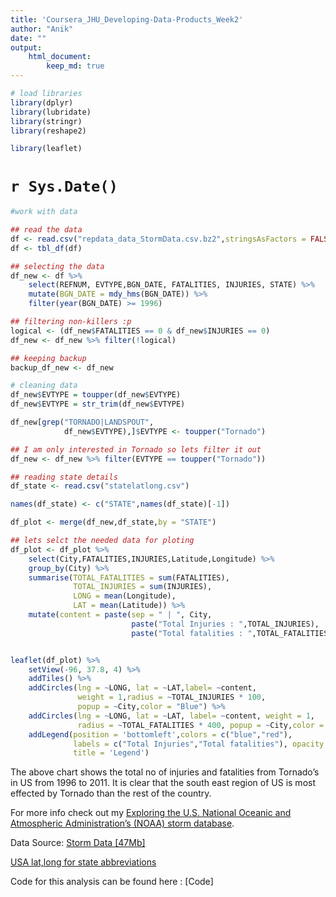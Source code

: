---
title: 'Coursera_JHU_Developing-Data-Products_Week2'
author: "Anik"
date: ""
output:
    html_document:
        keep_md: true
---
```{r,echo=FALSE,warning=FALSE,message=FALSE}
# load libraries
library(dplyr)
library(lubridate)
library(stringr)
library(reshape2)

library(leaflet)

```

# `r Sys.Date()`  

```{r,cache=TRUE,echo=FALSE}
#work with data

## read the data
df <- read.csv("repdata_data_StormData.csv.bz2",stringsAsFactors = FALSE)
df <- tbl_df(df)

## selecting the data
df_new <- df %>% 
    select(REFNUM, EVTYPE,BGN_DATE, FATALITIES, INJURIES, STATE) %>% 
    mutate(BGN_DATE = mdy_hms(BGN_DATE)) %>% 
    filter(year(BGN_DATE) >= 1996)

## filtering non-killers :p
logical <- (df_new$FATALITIES == 0 & df_new$INJURIES == 0)
df_new <- df_new %>% filter(!logical)

## keeping backup
backup_df_new <- df_new

# cleaning data
df_new$EVTYPE = toupper(df_new$EVTYPE)
df_new$EVTYPE = str_trim(df_new$EVTYPE)

df_new[grep("TORNADO|LANDSPOUT",
            df_new$EVTYPE),]$EVTYPE <- toupper("Tornado")

## I am only interested in Tornado so lets filter it out
df_new <- df_new %>% filter(EVTYPE == toupper("Tornado"))

## reading state details
df_state <- read.csv("statelatlong.csv")

names(df_state) <- c("STATE",names(df_state)[-1])

df_plot <- merge(df_new,df_state,by = "STATE")

## lets selct the needed data for ploting
df_plot <- df_plot %>% 
    select(City,FATALITIES,INJURIES,Latitude,Longitude) %>% 
    group_by(City) %>% 
    summarise(TOTAL_FATALITIES = sum(FATALITIES),
              TOTAL_INJURIES = sum(INJURIES),
              LONG = mean(Longitude),
              LAT = mean(Latitude)) %>% 
    mutate(content = paste(sep = " | ", City,
                           paste("Total Injuries : ",TOTAL_INJURIES),
                           paste("Total fatalities : ",TOTAL_FATALITIES)))


leaflet(df_plot) %>% 
    setView(-96, 37.8, 4) %>% 
    addTiles() %>%
    addCircles(lng = ~LONG, lat = ~LAT,label= ~content, 
               weight = 1,radius = ~TOTAL_INJURIES * 100, 
               popup = ~City,color = "Blue") %>% 
    addCircles(lng = ~LONG, lat = ~LAT, label= ~content, weight = 1,
               radius = ~TOTAL_FATALITIES * 400, popup = ~City,color = "red") %>% 
    addLegend(position = 'bottomleft',colors = c("blue","red"),
              labels = c("Total Injuries","Total fatalities"), opacity = 1,
              title = 'Legend')
```
  
The above chart shows the total no of injuries and fatalities from Tornado’s in US from 1996 to 2011. It is clear that the south east region of US is most effected by Tornado than the rest of the country. 

For more info check out my [Exploring the U.S. National Oceanic and Atmospheric Administration’s (NOAA) storm database](https://rpubs.com/Anik_Mallick/EDA_of_NOAA).  

Data Source: [Storm Data [47Mb]](https://d396qusza40orc.cloudfront.net/repdata%2Fdata%2FStormData.csv.bz2)  

[USA lat,long for state abbreviations](https://www.kaggle.com/washimahmed/usa-latlong-for-state-abbreviations/downloads/usa-latlong-for-state-abbreviations.zip/1)

Code for this analysis can be found here : [Code]
